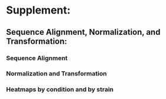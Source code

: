 # Supplement:

## Sequence Alignment, Normalization, and Transformation:

### Sequence Alignment

### Normalization and Transformation

### Heatmaps by condition and by strain
